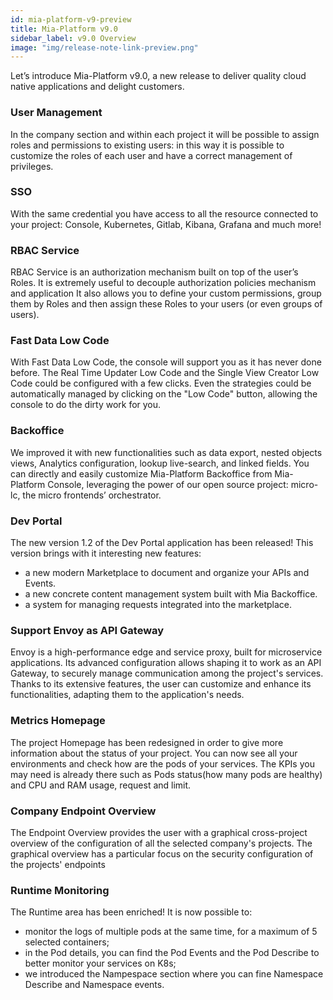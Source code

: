```yaml
---
id: mia-platform-v9-preview
title: Mia-Platform v9.0
sidebar_label: v9.0 Overview
image: "img/release-note-link-preview.png"
---
```


Let’s introduce Mia-Platform v9.0, a new release to deliver quality cloud native applications and delight customers. 

### User Management

In the company section and within each project it will be possible to assign roles and permissions to existing users: in this way it is possible to customize the roles of each user and have a correct management of privileges. 

###  SSO

With the same credential you have access to all the resource connected to your project: Console, Kubernetes, Gitlab, Kibana, Grafana and much more!

### RBAC Service 

RBAC Service is an authorization mechanism built on top of the user’s Roles. It is extremely useful to decouple authorization policies mechanism and application 
It also allows you to define your custom permissions, group them by Roles and then assign these Roles to your users (or even groups of users).

### Fast Data Low Code

With Fast Data Low Code, the console will support you as it has never done before. The Real Time Updater Low Code and the Single View Creator Low Code could be configured with a few clicks. Even the strategies could be automatically managed by clicking on the "Low Code" button, allowing the console to do the dirty work for you.

### Backoffice

We improved it with new functionalities such as data export, nested objects views, Analytics configuration, lookup live-search, and linked fields.
You can directly and easily customize Mia-Platform Backoffice from Mia-Platform Console, leveraging the power of our open source project: micro-lc, the micro frontends’ orchestrator. 

### Dev Portal 

The new version 1.2 of the Dev Portal application has been released!
This version brings with it interesting new features:

* a new modern Marketplace to document and organize your APIs and Events.
* a new concrete content management system built with Mia Backoffice.
* a system for managing requests integrated into the marketplace.

### Support Envoy as API Gateway 

Envoy is a high-performance edge and service proxy, built for microservice applications. Its advanced configuration allows shaping it to work as an API Gateway, to securely manage communication among the project's services. Thanks to its extensive features, the user can customize and enhance its functionalities, adapting them to the application's needs.

### Metrics Homepage

The project Homepage has been redesigned in order to give more information about the status of your project.
You can now see all your environments and check how are the pods of your services.
The KPIs you may need is already there such as Pods status(how many pods are healthy) and CPU and RAM usage, request and limit. 

### Company Endpoint Overview

The Endpoint Overview provides the user with a graphical cross-project overview of the configuration of all the selected company's projects. The graphical overview has a particular focus on the security configuration of the projects' endpoints

### Runtime Monitoring 
The Runtime area has been enriched! It is now possible to:

* monitor the logs of multiple pods at the same time, for a maximum of 5 selected containers;
* in the Pod details, you can find the Pod Events and the Pod Describe to better monitor your services on K8s;
* we introduced the Nampespace section where you can fine Namespace Describe and Namespace events. 
